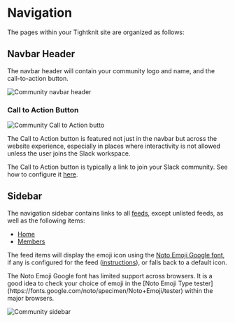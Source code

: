 
# Navigation

The pages within your Tightknit site are organized as follows:

<FileTree>
  <FileTree.Folder name="pages" defaultOpen>
    <FileTree.File name="/" />
    <FileTree.Folder name="/members">
      <FileTree.File name="/leaderboard" />
      <FileTree.File name="/directory" />
    </FileTree.Folder>
    <FileTree.Folder name="/x/<feed-slug>" defaultOpen>
      <FileTree.File name="/<post-id>/<post-slug>" />
    </FileTree.Folder>
    <FileTree.Folder name="/user" defaultOpen>
      <FileTree.File name="/<tightknit-user-id>" />
    </FileTree.Folder>
  </FileTree.Folder>
</FileTree>

## Navbar Header

The navbar header will contain your community logo and name, and the call-to-action button.

![Community navbar header](/tightknit-site/navbar.png)

### Call to Action Button

![Community Call to Action butto](/tightknit-site/CTAButton.png)

The Call to Action button is featured not just in the navbar but across the website experience, especially in places where interactivity is not allowed unless the user joins the Slack workspace.

The Call to Action button is typically a link to join your Slack community. See how to configure it [here](../slack-administration/site-settings#site-settings).

## Sidebar

The navigation sidebar contains links to all [feeds](./feed), except unlisted feeds, as well as the following items:

- [Home](./home)
- [Members](./leaderboard-and-directory)

The feed items will display the emoji icon using the [Noto Emoji Google font](https://fonts.google.com/noto/specimen/Noto+Emoji), if any is configured for the feed ([instructions](../slack-administration/feed-settings.mdx#edit-feed)), or falls back to a default icon.

<Callout type="warning" emoji="⚠️">
  The Noto Emoji Google font has limited support across browsers. It is a good
  idea to check your choice of emoji in the [Noto Emoji Type
  tester](https://fonts.google.com/noto/specimen/Noto+Emoji/tester) within the
  major browsers.
</Callout>

![Community sidebar](/tightknit-site/sidebar.png)
